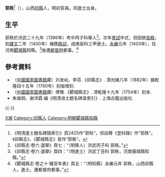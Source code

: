 '''郭秩'''<ref>《明清進士題名碑錄索引》頁2425作“郭秋”，但註釋《登科錄》作“郭秩”。《祁縣志》、《郾城縣志》皆作“郭秩”。</ref>（{{bd|？||？}}），山西[[祁縣|祁縣]]人，明初官員。同進士出身。

==生平==
郭秩於洪武二十九年（1396年）考中丙子科舉人<ref>《祁縣志·卷六·選舉》頁七：“（明舉人）洪武丙子科 郭秩。”</ref>，次年[[會試|會試]]中式，但因故[[告殿|告殿]]，到[[建文|建文]]二年（1400年）補應[[殿試|殿試]]，成庚辰科三甲進士。[[永樂|永樂]]元年（1403年），任河南[[郾城縣|郾城縣]]知縣。<ref>《祁縣志·卷六·選舉》頁四：“（明進士）洪武丁丑科 郭秩，河南偃城縣知縣。”</ref>後遷[[都督府|都督府]]都事。<ref>《郾城縣志·卷之十·職官年表》頁五：“（明知縣）永樂元年 郭秩，山西祁縣人，進士。遷都督府都事。”</ref>

==參考資料==
{{reflist}}
*（[[中國國家圖書館|中國國家圖書館]]藏）刘发岏、李芬.《祁縣志》. 清光緒八年（1882年）據乾隆四十五年（1780年）刻版增刻.
*（[[中國國家圖書館|中國國家圖書館]]藏）傅豫.《郾城縣志》. 清乾隆十九年（1754年）刻本.
*朱保炯、谢沛霖 编《明清进士题名碑录索引》. 上海古籍出版社.

{{-}}
{{start box}}
{{s-off}}
{{succession box|[[莫貴三|莫貴三]]|[[甯威|甯威]]|[[開封府|開封府]][[郾城縣|郾城縣]][[知縣|知縣]]|<small>永樂元年（1403年）上任</small>}}
{{end box}}

{{建文二年庚辰科殿試金榜}}

{{Authority control}}

{{DEFAULTSORT:Guo郭}}
[[Category:薛姓|X湘]]
[[Category:祁縣人|Category:祁縣人]]
[[Category:明朝郾城縣知縣|Category:明朝郾城縣知縣]]